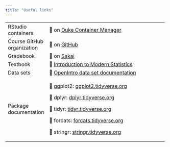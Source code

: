 ```yaml
---
title: "Useful links"
---
```


+----------------------------+-----------------------------------------------------------------------------------------------------------------------------------+-------+-------+
| RStudio containers         | 🔗 on [Duke Container Manager](https://cmgr.oit.duke.edu/containers)                                                              |       |       |
+----------------------------+-----------------------------------------------------------------------------------------------------------------------------------+-------+-------+
| Course GitHub organization | 🔗 on [GitHub](https://github.com/soc333-sum23)                                                                                   |       |       |
+----------------------------+-----------------------------------------------------------------------------------------------------------------------------------+-------+-------+
| Gradebook                  | 🔗 on [Sakai](https://sakai.duke.edu/portal/site/d55dc1df-28e1-4637-be6f-6ba7c848fabf/tool/1d0ca2ac-6304-46b2-a6ac-de5a93f677b2/) |       |       |
+----------------------------+-----------------------------------------------------------------------------------------------------------------------------------+-------+-------+
| Textbook                   | 🔗 [Introduction to Modern Statistics](https://openintro-ims.netlify.app/)                                                        |       |       |
+----------------------------+-----------------------------------------------------------------------------------------------------------------------------------+-------+-------+
| Data sets                  | 🔗 [OpenIntro data set documentation](https://www.openintro.org/data/)                                                            |       |       |
+----------------------------+-----------------------------------------------------------------------------------------------------------------------------------+-------+-------+
| Package documentation      | 🔗 ggplot2: [ggplot2.tidyverse.org](https://ggplot2.tidyverse.org/)                                                               |       |       |
|                            |                                                                                                                                   |       |       |
|                            | 🔗 dplyr: [dplyr.tidyverse.org](https://dplyr.tidyverse.org/)                                                                     |       |       |
|                            |                                                                                                                                   |       |       |
|                            | 🔗 tidyr: [tidyr.tidyverse.org](https://tidyr.tidyverse.org/)                                                                     |       |       |
|                            |                                                                                                                                   |       |       |
|                            | 🔗 forcats: [forcats.tidyverse.org](https://forcats.tidyverse.org/)                                                               |       |       |
|                            |                                                                                                                                   |       |       |
|                            | 🔗 stringr: [stringr.tidyverse.org](https://stringr.tidyverse.org/)                                                               |       |       |
+----------------------------+-----------------------------------------------------------------------------------------------------------------------------------+-------+-------+
